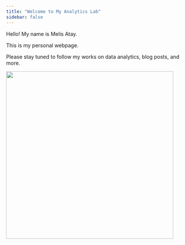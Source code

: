 ```yaml
---
title: "Welcome to My Analytics Lab"
sidebar: false 
---
```


Hello! My name is Melis Atay.

This is my personal webpage.

Please stay tuned to follow my works on data analytics, blog posts, and more.

![](images/1663006081082-hello.gif){fig-align="center" width="455"}
